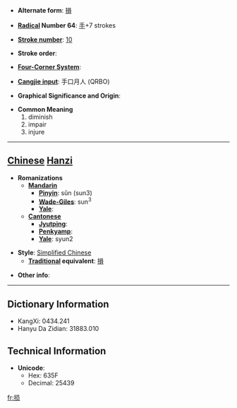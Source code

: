* '''Alternate form''': [[損]]

* '''[[Wiktionary:Chinese radical index| Radical]] Number 64''': [[Wiktionary:Chinese radical index 手|手]]+7 strokes

* '''[[Wiktionary:Chinese total strokes index|Stroke number]]''': [[Wiktionary:Chinese total strokes index 10|10]]

* '''Stroke order''': 

* '''[[Wiktionary:Chinese four corner index|Four-Corner System]]''': 

* '''[[Wiktionary:Chinese Cangjie index|Cangjie input]]''': 手口月人 (QRBO)

* '''Graphical Significance and Origin''': 

* '''Common Meaning'''
*#diminish
*# impair
*# injure


----

== [[Chinese]] [[Hanzi]] ==

* '''Romanizations'''
** '''[[Mandarin]]'''
*** '''[[Pinyin]]''': sǔn (sun3)
*** '''[[Wade-Giles]]''': sun<sup>3</sup>
*** '''[[Yale]]''': 
** '''[[Cantonese]]'''
*** '''[[Jyutping]]''':
*** '''[[Penkyamp]]''': 
*** '''[[Yale]]''': syun2

* '''Style''': [[Simplified Chinese]] 
** '''[[Traditional Chinese|Traditional]] equivalent''': [[損]]

* '''Other info''': 

----

== Dictionary Information ==

* KangXi: 0434.241
* Hanyu Da Zidian: 31883.010

== Technical Information ==

* '''Unicode''':
** Hex: 635F
** Decimal: 25439

[[fr:损]]